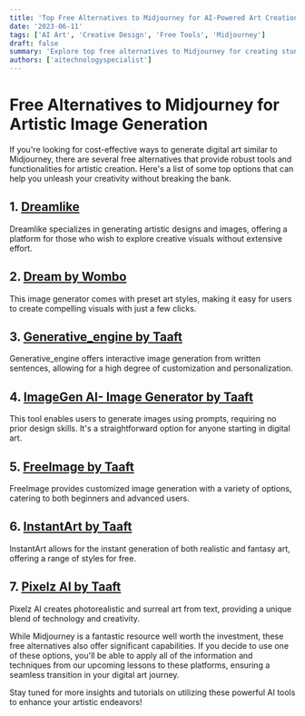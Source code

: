 ```yaml
---
title: 'Top Free Alternatives to Midjourney for AI-Powered Art Creation'
date: '2023-06-11'
tags: ['AI Art', 'Creative Design', 'Free Tools', 'Midjourney']
draft: false
summary: 'Explore top free alternatives to Midjourney for creating stunning AI-powered digital artwork. This guide lists platforms that offer similar features for artistic image generation, helping you find the best tool for your needs without spending a dime.'
authors: ['aitechnologyspecialist']
---
```


# Free Alternatives to Midjourney for Artistic Image Generation

If you're looking for cost-effective ways to generate digital art similar to Midjourney, there are several free alternatives that provide robust tools and functionalities for artistic creation. Here's a list of some top options that can help you unleash your creativity without breaking the bank.

## 1. [**Dreamlike**](https://dreamlike.art/?ref=theresanaiforthat)
Dreamlike specializes in generating artistic designs and images, offering a platform for those who wish to explore creative visuals without extensive effort.

## 2. [**Dream by Wombo**](https://dream.ai/create)
This image generator comes with preset art styles, making it easy for users to create compelling visuals with just a few clicks.

## 3. [**Generative_engine by Taaft**](https://taaft.com/ai/generative-engine/?ref=search&term=generative+image+creation&from=chatgpt)
Generative_engine offers interactive image generation from written sentences, allowing for a high degree of customization and personalization.

## 4. [**ImageGen AI- Image Generator by Taaft**](https://taaft.com/ai/imagegen-ai-image-generator/?ref=search&term=generative+image+creation&from=chatgpt)
This tool enables users to generate images using prompts, requiring no prior design skills. It's a straightforward option for anyone starting in digital art.

## 5. [**FreeImage by Taaft**](https://taaft.com/ai/freeimage/?ref=search&term=generative+image+creation&from=chatgpt)
FreeImage provides customized image generation with a variety of options, catering to both beginners and advanced users.

## 6. [**InstantArt by Taaft**](https://taaft.com/ai/instantart/?ref=search&term=generative+image+creation&from=chatgpt)
InstantArt allows for the instant generation of both realistic and fantasy art, offering a range of styles for free.

## 7. [**Pixelz AI by Taaft**](https://taaft.com/ai/pixelz-ai/?ref=search&term=generative+image+creation&from=chatgpt)
Pixelz AI creates photorealistic and surreal art from text, providing a unique blend of technology and creativity.

While Midjourney is a fantastic resource well worth the investment, these free alternatives also offer significant capabilities. If you decide to use one of these options, you'll be able to apply all of the information and techniques from our upcoming lessons to these platforms, ensuring a seamless transition in your digital art journey.

Stay tuned for more insights and tutorials on utilizing these powerful AI tools to enhance your artistic endeavors!

